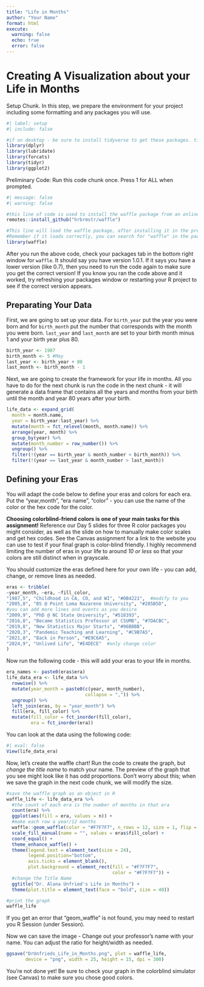 ```yaml
---
title: "Life in Months"
author: "Your Name"
format: html
execute: 
  warning: false
  echo: true
  error: false
---
```


# Creating A Visualization about your Life in Months

Setup Chunk. In this step, we prepare the environment for your project including some formatting and any packages you will use.
```r
#| label: setup
#| include: false

#if on desktop - be sure to install tidyverse to get these packages. tidyverse is already installed on the server.
library(dplyr) 
library(lubridate)
library(forcats)
library(tidyr)
library(ggplot2)

```

Preliminary Code: 
Run this code chunk once.  Press 1 for ALL when prompted. 
```r
#| message: false
#| warning: false

#this line of code is used to install the waffle package from an online code repository, because this package is not currently on CRAN
remotes::install_github("hrbrmstr/waffle")

#This line will load the waffle package, after installing it in the previous line of code
#Remember if it loads correctly, you can search for "waffle" in the packages tab of RStudio and you should see a check mark next to the package name
library(waffle) 
```

After you run the above code, check your packages tab in the bottom right window for `waffle`. It should say you have version 1.0.1. If it says you have a lower version (like 0.7), then you need to run the code again to make sure you get the correct version! If you know you ran the code above and it worked, try refreshing your packages window or restarting your R project to see if the correct version appears. 


## Preparating Your Data
First, we are going to set up your data.  For `birth_year` put the year you were born and for `birth_month` put the number that corresponds with the month you were born.  `last_year` and `last_month` are set to your birth month minus 1 and your birth year plus 80.

```r
birth_year <- 1987
birth_month <- 5 #May
last_year <- birth_year + 80
last_month <- birth_month - 1
```

Next, we are going to create the framework for your life in months.  All you have to do for the next chunk is run the code in the next chunk - it will generate a data frame that contains all the years and months from your birth until the month and year 80 years after your birth.  
```r
life_data <- expand_grid(
  month = month.name,
  year = birth_year:last_year) %>%
  mutate(month = fct_relevel(month, month.name)) %>%
  arrange(year, month) %>%
  group_by(year) %>%
  mutate(month_number = row_number()) %>%
  ungroup() %>%
  filter(!(year == birth_year & month_number < birth_month)) %>% 
  filter(!(year == last_year & month_number > last_month))
```


## Defining your Eras

You will adapt the code below to define your eras and colors for each era.  Put the "year,month", "era name", "color" - you can use the name of the color or the hex code for the color.

**Choosing colorblind-friend colors is one of your main tasks for this assignment!** Reference our Day 5 slides for three R color packages you might consider, as well as the slide on how to manually make color scales and get hex codes. See the Canvas assignment for a link to the website you can use to test if your final graph is color-blind friendly. I highly recommend limiting the number of eras in your life to around *10 or less* so that your colors are still distinct when in grayscale.

You should customize the eras defined here for your own life - you can add, change, or remove lines as needed.

```r
eras <- tribble(
~year_month, ~era, ~fill_color,
"1987,5", "Childhood in CA, CO, and WI", "#0B4221",  #modify to you
"2005,8", "BS @ Point Loma Nazarene University", "#285B5D",
#you can add more lines and events as you desire
"2009,9", "PhD @ NC State University", "#518393",
"2016,8", "Became Statistics Professor at CSUMB", "#7DACBC",
"2019,8", "New Statistics Major Starts", "#96B0BB",
"2020,3", "Pandemic Teaching and Learning", "#C9B7A5",
"2021,8", "Back in Person", "#E9C6A5",
"2024,9", "Unlived Life", "#E4DECE"  #only change color
)
```

Now run the following code - this will add your eras to your life in months.
```r
era_names <- paste0(eras$era)
life_data_era <- life_data %>%
  rowwise() %>%
  mutate(year_month = paste0(c(year, month_number), 
                             collapse = ",")) %>%
  ungroup() %>%
  left_join(eras, by = "year_month") %>%
  fill(era, fill_color) %>%
  mutate(fill_color = fct_inorder(fill_color),
         era = fct_inorder(era)) 
```

You can look at the data using the following code:
```r
#| eval: false
View(life_data_era)
```


Now, let's create the waffle chart! Run the code to create the graph, but *change the title name* to match your name. The preview of the graph that you see might look like it has odd proportions. Don't worry about this; when we save the graph in the next code chunk, we will modify the size.
```r
#save the waffle graph as an object in R
waffle_life <- life_data_era %>%
  #the count of each era is the number of months in that era
  count(era) %>% 
  ggplot(aes(fill = era, values = n)) +
  #make each row a year/12 months
  waffle::geom_waffle(color = "#F7F7F7", n_rows = 12, size = 1, flip = FALSE, na.rm=FALSE) + 
  scale_fill_manual(name = "", values = eras$fill_color) +
  coord_equal() +
  theme_enhance_waffle() +
  theme(legend.text = element_text(size = 24),
        legend.position="bottom",
        axis.ticks = element_blank(),
        plot.background = element_rect(fill = "#F7F7F7", 
                                       color = "#F7F7F7")) +
  #change the Title Name
  ggtitle("Dr. Alana Unfried's Life in Months") + 
  theme(plot.title = element_text(face = "bold", size = 40))

#print the graph
waffle_life
```
If you get an error that "geom_waffle" is not found, you may need to restart you R Session (under Session).


Now we can save the image - Change out your professor's name with your name. You can adjust the ratio for height/width as needed.
```r
ggsave("DrUnfrieds_Life_in_Months.png", plot = waffle_life, 
       device = "png", width = 25, height = 15, dpi = 300)
```


You're not done yet! Be sure to check your graph in the colorblind simulator (see Canvas) to make sure you chose good colors. 
